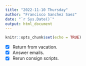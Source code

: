 ```yaml
---
title: "2022-11-10 Thursday"
author: "Francisco Sanchez Saez"
date: "`r Sys.Date()`"
output: html_document
---
```


```r
knitr::opts_chunk$set(echo = TRUE)
```

- [x] Return from vacation.
- [x] Answer emails.
- [x] Rerun consign scripts.

